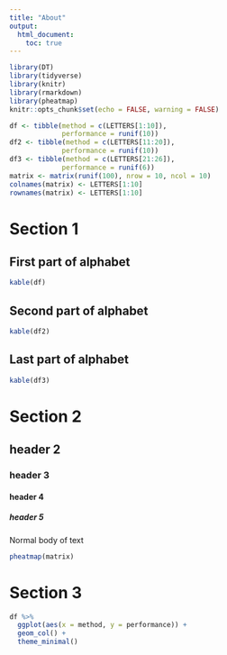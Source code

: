 ```yaml
---
title: "About"
output:
  html_document:
    toc: true
---
```


```r
library(DT)
library(tidyverse)
library(knitr)
library(rmarkdown)
library(pheatmap)
knitr::opts_chunk$set(echo = FALSE, warning = FALSE)
```

```r
df <- tibble(method = c(LETTERS[1:10]),
             performance = runif(10))
df2 <- tibble(method = c(LETTERS[11:20]),
             performance = runif(10))
df3 <- tibble(method = c(LETTERS[21:26]),
             performance = runif(6))
matrix <- matrix(runif(100), nrow = 10, ncol = 10)
colnames(matrix) <- LETTERS[1:10]
rownames(matrix) <- LETTERS[1:10]
```

# Section 1 {.tabset}

## First part of alphabet

```r
kable(df)
```

## Second part of alphabet

```r
kable(df2)
```

## Last part of alphabet

```r
kable(df3)
```

# Section 2
## header 2 
### header 3
#### header 4 
##### header 5
Normal body of text 

```r
pheatmap(matrix)
```

# Section 3
```r
df %>% 
  ggplot(aes(x = method, y = performance)) +
  geom_col() +
  theme_minimal()
```
